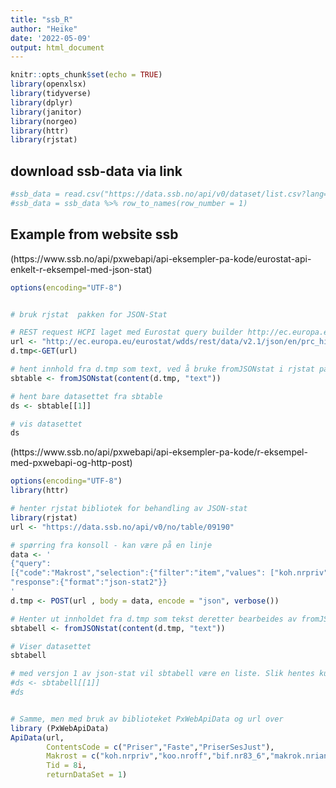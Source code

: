 ---
title: "ssb_R"
author: "Heike"
date: '2022-05-09'
output: html_document
---

```{r setup, include=FALSE}
knitr::opts_chunk$set(echo = TRUE)
library(openxlsx)
library(tidyverse)
library(dplyr)
library(janitor)
library(norgeo)
library(httr)
library(rjstat)

```

## download ssb-data via link

```{r}
#ssb_data = read.csv("https://data.ssb.no/api/v0/dataset/list.csv?lang=en")
#ssb_data = ssb_data %>% row_to_names(row_number = 1)
```

## Example from website ssb 

(https://www.ssb.no/api/pxwebapi/api-eksempler-pa-kode/eurostat-api-enkelt-r-eksempel-med-json-stat)

```{r, echo=FALSE}
options(encoding="UTF-8")


# bruk rjstat  pakken for JSON-Stat

# REST request HCPI laget med Eurostat query builder http://ec.europa.eu/eurostat/web/json-and-unicode-web-services  
url <- "http://ec.europa.eu/eurostat/wdds/rest/data/v2.1/json/en/prc_hicp_mv12r?precision=1&geo=DK&geo=NO&geo=SE&geo=DE&geo=UK&sinceTimePeriod=2012M01&coicop=CP00&unit=RCH_MV12MAVR"
d.tmp<-GET(url)

# hent innhold fra d.tmp som text, ved å bruke fromJSONstat i rjstat pakken 
sbtable <- fromJSONstat(content(d.tmp, "text"))

# hent bare datasettet fra sbtable
ds <- sbtable[[1]]

# vis datasettet
ds

```

(https://www.ssb.no/api/pxwebapi/api-eksempler-pa-kode/r-eksempel-med-pxwebapi-og-http-post)

```{r}
options(encoding="UTF-8")
library(httr)

# henter rjstat bibliotek for behandling av JSON-stat
library(rjstat)
url <- "https://data.ssb.no/api/v0/no/table/09190"

# spørring fra konsoll - kan være på en linje
data <- '
{"query":
[{"code":"Makrost","selection":{"filter":"item","values": ["koh.nrpriv","koo.nroff","bif.nr83_6","makrok.nrianv","eks.nrtot","imp.nrtot","bnpb.nr23_9","bnpb.nr23_9fn","bnpb.nr23oljsj"]}},{"code":"ContentsCode","selection":{"filter":"item","values":["Priser","Faste","PriserSesJust"]}},{"code":"Tid","selection":{"filter":"top","values":["8"]}}],
"response":{"format":"json-stat2"}}
'
d.tmp <- POST(url , body = data, encode = "json", verbose())

# Henter ut innholdet fra d.tmp som tekst deretter bearbeides av fromJSONstat
sbtabell <- fromJSONstat(content(d.tmp, "text"))

# Viser datasettet
sbtabell

# med versjon 1 av json-stat vil sbtabell være en liste. Slik hentes kun datasettet fra sbtabell
#ds <- sbtabell[[1]]
#ds


# Samme, men med bruk av biblioteket PxWebApiData og url over
library (PxWebApiData)
ApiData(url, 
        ContentsCode = c("Priser","Faste","PriserSesJust"), 
        Makrost = c("koh.nrpriv","koo.nroff","bif.nr83_6","makrok.nrianv","eks.nrtot","imp.nrtot","bnpb.nr23_9","bnpb.nr23_9fn","bnpb.nr23oljsj"),
        Tid = 8i,
        returnDataSet = 1)
```

